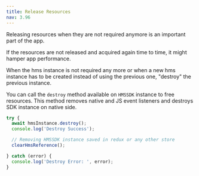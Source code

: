 ```yaml
---
title: Release Resources 
nav: 3.96
---
```


Releasing resources when they are not required anymore is an important part of the app.

If the resources are not released and acquired again time to time, it might hamper app performance. 

When the hms instance is not required any more or when a new hms instance has to be created instead of using the previous one, "destroy" the previous instance.

You can call the `destroy` method available on `HMSSDK` instance to free resources. This method removes native and JS event listeners and destroys SDK instance on native side.

```js
try {
  await hmsInstance.destroy();
  console.log('Destroy Success');

  // Removing HMSSDK instance saved in redux or any other store
  clearHmsReference();

} catch (error) {
  console.log('Destroy Error: ', error);
}
```

